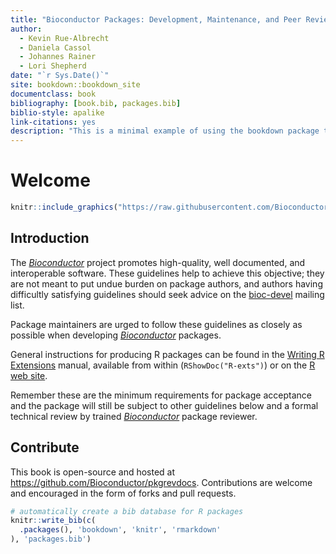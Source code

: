 ```yaml
--- 
title: "Bioconductor Packages: Development, Maintenance, and Peer Review"
author:
  - Kevin Rue-Albrecht
  - Daniela Cassol
  - Johannes Rainer
  - Lori Shepherd
date: "`r Sys.Date()`"
site: bookdown::bookdown_site
documentclass: book
bibliography: [book.bib, packages.bib]
biblio-style: apalike
link-citations: yes
description: "This is a minimal example of using the bookdown package to write a book. The output format for this example is bookdown::gitbook."
---
```


# Welcome {-}

```r
knitr::include_graphics("https://raw.githubusercontent.com/Bioconductor/BiocStickers/master/Bioconductor/Bioconductor.png")
```

## Introduction {.unnumbered #intro}


The [_Bioconductor_](https://bioconductor.org/) project promotes high-quality, well documented, and interoperable software.
These guidelines help to achieve this objective; they are not meant to put undue burden on package authors, and authors having difficultly satisfying guidelines should seek advice on the [bioc-devel](https://bioconductor.org/help/support/) mailing list.

Package maintainers are urged to follow these guidelines as closely as possible when developing [_Bioconductor_](https://bioconductor.org/) packages.

General instructions for producing R packages can be found in the [Writing R Extensions](https://cran.r-project.org/doc/manuals/R-exts.html) manual, available from within <i class="fab fa-r-project"></i> (`RShowDoc("R-exts")`) or on the [R web site](http://cran.fhcrc.org/manuals.html).

Remember these are the minimum requirements for package acceptance and the package will still be subject to other guidelines below and a formal technical review by trained [_Bioconductor_](https://bioconductor.org/) package reviewer.


## Contribute {.unnumbered}

This book is open-source and hosted at <https://github.com/Bioconductor/pkgrevdocs>.
Contributions are welcome and encouraged in the form of forks and pull requests.

```r
# automatically create a bib database for R packages
knitr::write_bib(c(
  .packages(), 'bookdown', 'knitr', 'rmarkdown'
), 'packages.bib')
```
